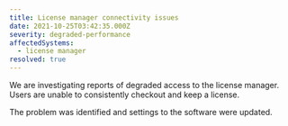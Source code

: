 ```yaml
---
title: License manager connectivity issues
date: 2021-10-25T03:42:35.000Z
severity: degraded-performance
affectedSystems:
  - license manager
resolved: true
---
```



We are investigating reports of degraded access to the license manager. Users are unable to consistently checkout and keep a license.

<Update date="2021-10-29T13:05:45.000Z">The problem was identified and settings to the software were updated.</Update>

